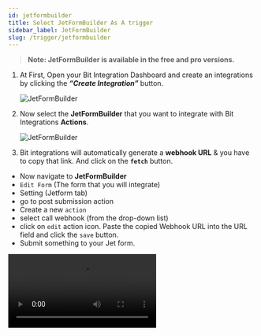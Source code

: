 ```yaml
---
id: jetformbuilder
title: Select JetFormBuilder As A trigger
sidebar_label: JetFormBuilder
slug: /trigger/jetformbuilder
---
```



> **Note: JetFormBuilder is available in the free and pro versions.**

1. At First, Open your Bit Integration Dashboard and create an integrations by clicking the **_“Create Integration”_** button.

   <Image src="trigger/_create-integrations" alt="JetFormBuilder" w="1020" h="350" />

2. Now select the **JetFormBuilder** that you want to integrate with Bit Integrations **Actions**.

   <Image src="trigger/jetformbuilder/select-trigger" alt="JetFormBuilder" w="1020" h="350" />

3.	Bit integrations will automatically generate a **webhook URL** & you have to copy that link. And click on the **`fetch`** button.   
   * Now navigate to **JetFormBuilder** 
   * `Edit Form` (The form that you will integrate) 
   * Setting (Jetform tab) 
   * go to post submission action 
   * Create a new `action` 
   * select call webhook (from the drop-down list) 
   * click on `edit` action icon. Paste the copied Webhook URL into the URL field and click the `save` button. 
   * Submit something to your Jet form. 
   <Video src="jetformbuilder-fetch-data" alt="JetFormBuilder" w="1020" h="350" />
4. Then go to the Bit integration page and click on the set action button.
   <Image src="trigger/jetformbuilder/click-set-action" alt="JetFormBuilder" w="1020" h="350" />


<br/>

:::info
  After completing these steps, the **Actions** list will appear, and select the action you want to integrate with your selected **Trigger**. Now you have to **authorize** the Action. To know more about authorization, Go to **Actions** from the left side menu and select the Action you want to integrate with your chosen trigger.
:::

<Feedback/>